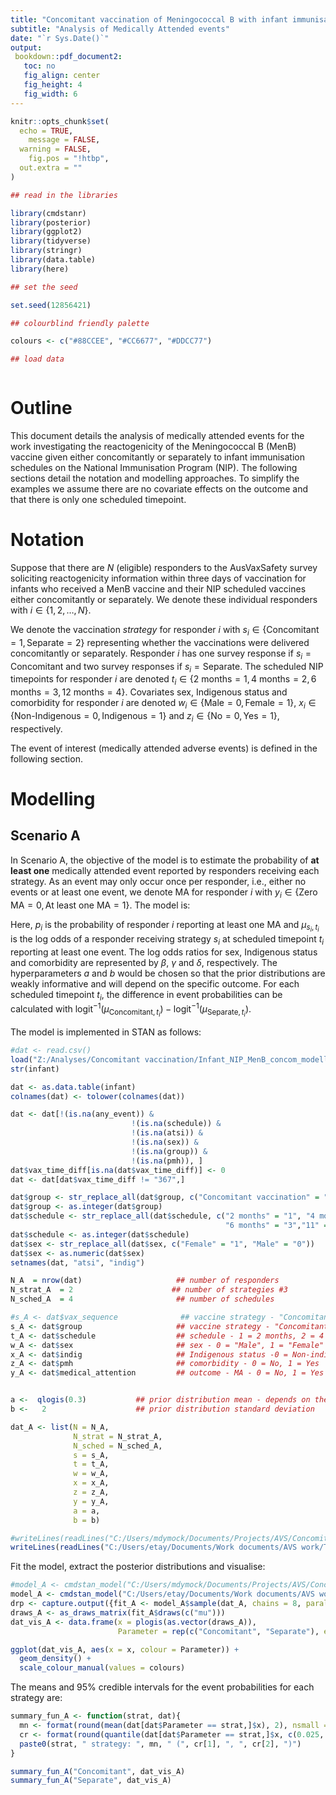 ```yaml
---
title: "Concomitant vaccination of Meningococcal B with infant immunisation schedules"
subtitle: "Analysis of Medically Attended events"
date: "`r Sys.Date()`"
output: 
 bookdown::pdf_document2:
   toc: no
   fig_align: center
   fig_height: 4
   fig_width: 6
---
```


\tableofcontents
\addcontentsline{toc}{section}{\listfigurename}

\clearpage

\listoffigures

\clearpage

```r
knitr::opts_chunk$set(
  echo = TRUE,
 	message = FALSE,
  warning = FALSE,
 	fig.pos = "!htbp",
  out.extra = ""
)

## read in the libraries

library(cmdstanr)
library(posterior)
library(ggplot2)
library(tidyverse)
library(stringr)
library(data.table)
library(here)

## set the seed

set.seed(12856421)

## colourblind friendly palette

colours <- c("#88CCEE", "#CC6677", "#DDCC77")

## load data



```

# Outline

This document details the analysis of medically attended events for the work investigating the reactogenicity of the Meningococcal B (MenB) vaccine given either concomitantly or separately to infant immunisation schedules on the National Immunisation Program (NIP). The following sections detail the notation and modelling approaches. To simplify the examples we assume there are no covariate effects on the outcome and that there is only one scheduled timepoint.

# Notation

Suppose that there are $N$ (eligible) responders to the AusVaxSafety survey soliciting reactogenicity information within three days of vaccination for infants who received a MenB vaccine and their NIP scheduled vaccines either concomitantly or separately. We denote these individual responders with $i \in \{1,2,\ldots,N\}$.

We denote the vaccination *strategy* for responder $i$ with $s_i \in \{\text{Concomitant} = 1, \text{Separate} = 2\}$ representing whether the vaccinations were delivered concomitantly or separately. Responder $i$ has one survey response if $s_i = \text{Concomitant}$ and two survey responses if $s_i = \text{Separate}$. The scheduled NIP timepoints for responder $i$ are denoted $t_i \in \{\text{2 months} = 1, \text{4 months} = 2, \text{6 months} = 3, \text{12 months} = 4\}$. Covariates sex, Indigenous status and comorbidity for responder $i$ are denoted $w_i \in \{\text{Male} = 0, \text{Female} = 1\}$, $x_i \in \{\text{Non-Indigenous} = 0, \text{Indigenous} = 1\}$ and $z_i \in \{\text{No} = 0, \text{Yes} = 1\}$, respectively.

The event of interest (medically attended adverse events) is defined in the following section.

\clearpage

# Modelling

## Scenario A

In Scenario A, the objective of the model is to estimate the probability of **at least one** medically attended event reported by responders receiving each strategy. As an event may only occur once per responder, i.e., either no events or at least one event, we denote MA for responder $i$ with $y_i \in \{\text{Zero MA} = 0, \text{At least one MA} = 1\}$. The model is:

\begin{align*}
y_i &\sim \text{Bernoulli}(p_i) \\
\text{logit}(p_i) &= \mu_{s_i,t_i} + w_i \times \beta + x_i \times \gamma + z_i \times \delta \\
\mu_{s_i,t_i} &\sim \text{N}(a,b) \\ 
\beta, \gamma, \delta &\sim \text{N}(0,1)
\end{align*}

Here, $p_i$ is the probability of responder $i$ reporting at least one MA and $\mu_{s_i,t_i}$ is the log odds of a responder receiving strategy $s_i$ at scheduled timepoint $t_i$ reporting at least one event. The log odds ratios for sex, Indigenous status and comorbidity are represented by $\beta$, $\gamma$ and $\delta$, respectively. The hyperparameters $a$ and $b$ would be chosen so that the prior distributions are weakly informative and will depend on the specific outcome. For each scheduled timepoint $t_i$, the difference in event probabilities can be calculated with $\text{logit}^{-1}(\mu_{\text{Concomitant},t_i}) - \text{logit}^{-1}(\mu_{\text{Separate},t_i})$.

\clearpage

The model is implemented in STAN as follows:

\small
```r

#dat <- read.csv()
load("Z:/Analyses/Concomitant vaccination/Infant_NIP_MenB_concom_modelling_updated.rda")#connect to USyd RDS)
str(infant)

dat <- as.data.table(infant)
colnames(dat) <- tolower(colnames(dat))

dat <- dat[!(is.na(any_event)) &
                           !(is.na(schedule)) &
                           !(is.na(atsi)) &
                           !(is.na(sex)) & 
                           !(is.na(group)) &
                           !(is.na(pmh)), ]
dat$vax_time_diff[is.na(dat$vax_time_diff)] <- 0
dat <- dat[dat$vax_time_diff != "367",]

dat$group <- str_replace_all(dat$group, c("Concomitant vaccination" = "1", "Seperate vaccination" = "2"))
dat$group <- as.integer(dat$group)
dat$schedule <- str_replace_all(dat$schedule, c("2 months" = "1", "4 months" = "2",
                                                "6 months" = "3","11" = "4"))
dat$schedule <- as.integer(dat$schedule)
dat$sex <- str_replace_all(dat$sex, c("Female" = "1", "Male" = "0"))
dat$sex <- as.numeric(dat$sex)
setnames(dat, "atsi", "indig")

N_A  = nrow(dat)                     ## number of responders
N_strat_A  = 2                      ## number of strategies #3
N_sched_A  = 4                       ## number of schedules

#s_A <- dat$vax_sequence              ## vaccine strategy - "Concomitant vaccination" = "1", "NIP first" = "2", "MenB first" = "3"
s_A <- dat$group                     ## vaccine strategy - "Concomitant vaccination" = "1", "Separate" = "2"
t_A <- dat$schedule                  ## schedule - 1 = 2 months, 2 = 4 months, 3 = 6 months, 4 = 12 months
w_A <- dat$sex                       ## sex - 0 = "Male", 1 = "Female"
x_A <- dat$indig                     ## Indigenous status -0 = Non-indig, 1 = Aboriginal and Torres Strait Islander
z_A <- dat$pmh                       ## comorbidity - 0 = No, 1 = Yes
y_A <- dat$medical_attention         ## outcome - MA - 0 = No, 1 = Yes


a <-  qlogis(0.3)           ## prior distribution mean - depends on the schedule and the vaccine strategy?
b <-   2                    ## prior distribution standard deviation

dat_A <- list(N = N_A,
              N_strat = N_strat_A,
              N_sched = N_sched_A,
              s = s_A,
              t = t_A,
              w = w_A,
              x = x_A,
              z = z_A,
              y = y_A,
              a = a,
              b = b)

#writeLines(readLines("C:/Users/mdymock/Documents/Projects/AVS/Concomitant/model_A.stan"))
writeLines(readLines("C:/Users/etay/Documents/Work documents/AVS work/Thuy_concom/model_A.stan"))
```
\normalsize

\clearpage

Fit the model, extract the posterior distributions and visualise:

```r
#model_A <- cmdstan_model("C:/Users/mdymock/Documents/Projects/AVS/Concomitant/model_A.stan")
model_A <- cmdstan_model("C:/Users/etay/Documents/Work documents/AVS work/Thuy_concom/model_A.stan")
drp <- capture.output({fit_A <- model_A$sample(dat_A, chains = 8, parallel_chains = 8)})
draws_A <- as_draws_matrix(fit_A$draws(c("mu")))
dat_vis_A <- data.frame(x = plogis(as.vector(draws_A)),
                        Parameter = rep(c("Concomitant", "Separate"), each = 8000))
```

```r
ggplot(dat_vis_A, aes(x = x, colour = Parameter)) +
  geom_density() +
  scale_colour_manual(values = colours)
```

The means and 95\% credible intervals for the event probabilities for each strategy are: 

```r
summary_fun_A <- function(strat, dat){
  mn <- format(round(mean(dat[dat$Parameter == strat,]$x), 2), nsmall = 2)
  cr <- format(round(quantile(dat[dat$Parameter == strat,]$x, c(0.025, 0.975)), 2), nsmall = 2)
  paste0(strat, " strategy: ", mn, " (", cr[1], ", ", cr[2], ")")
}

summary_fun_A("Concomitant", dat_vis_A)
summary_fun_A("Separate", dat_vis_A)
```

\clearpage

